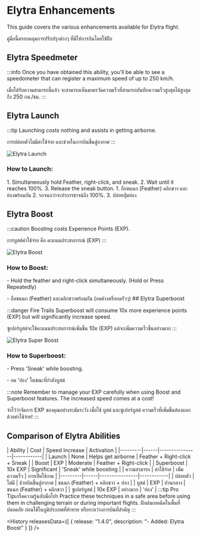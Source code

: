 ﻿---
sidebar_position: 4
---

# Elytra Enhancements

<EN>This guide covers the various enhancements available for Elytra flight.</EN>
<TH>คู่มือนี้ครอบคลุมการปรับปรุงต่างๆ ที่มีให้การบินโดยใช้ปีก</TH>

## Elytra Speedmeter

:::info
<EN>Once you have obtained this ability, you'll be able to see a speedometer that can register a maximum speed of up to 250 km/h.</EN>
<TH>เมื่อได้รับความสามารถนี้แล้ว จะสามารถเห็นมาตรวัดความเร็วที่สามารถบันทึกความเร็วสูงสุดได้สูงสุดถึง 250 กม./ชม.</TH>
:::

## Elytra Launch

:::tip
<EN>Launching costs nothing and assists in getting airborne.</EN>
<TH>การปล่อยตัวไม่มีค่าใช้จ่าย และช่วยในการบินขึ้นสู่อากาศ</TH>
:::

![Elytra Launch](/img/doc/features/elytraBoost/elytraLaunch.gif)
### How to Launch:
<EN>
1. Simultaneously hold Feather, right-click, and sneak.
2. Wait until it reaches 100%.
3. Release the sneak button.
</EN>
<TH>
1. ถือขนนก (Feather) คลิกขวา และย่องพร้อมกัน
2. รอจนกว่าจะทำการชาจน์ถึง 100%.
3. ปล่อยปุ่มย่อง
</TH>

## Elytra Boost

:::caution
<EN>Boosting costs Experience Points (EXP).</EN>
<TH>การบูสต์ค่าใช้จ่าย คือ คะแนนประสบการณ์ (EXP)</TH>
:::

![Elytra Boost](/img/doc/features/elytraBoost/elytraBoost.gif)
### How to Boost:
<EN>- Hold the feather and right-click simultaneously. (Hold or Press Repeatedly)</EN>
<TH>- ถือขนนก (Feather) และคลิกขวาพร้อมกัน (กดค้างหรือกดรัวๆ)</TH>
## Elytra Superboost

:::danger Fire Trails
<EN>Superboost will consume 10x more experience points (EXP) but will significantly increase speed.</EN>
<TH>ซูเปอร์บูสต์จะใช้คะแนนประสบการณ์เพิ่มขึ้น 10x (EXP) แต่จะเพิ่มความเร็วขึ้นอย่างมาก</TH>
:::

![Elytra Super Boost](/img/doc/features/elytraBoost/elytraSupperBoost.gif)
### How to Superboost:
<EN>- Press 'Sneak' while boosting.</EN>
<TH>- กด 'ย่อง' ในขณะที่กำลังบูสต์</TH>

:::note
<EN>Remember to manage your EXP carefully when using Boost and Superboost features. The increased speed comes at a cost!</EN>
<TH>จำไว้ว่าจัดการ EXP ของคุณอย่างระมัดระวัง เมื่อใช้ บูสต์ และซูเปอร์บูสต์ ความเร็วที่เพิ่มขึ้นต้องแลกด้วยค่าใช้จ่าย!</TH>
:::

## Comparison of Elytra Abilities
<EN>
| Ability | Cost | Speed Increase | Activation |
|---------|------|----------------|------------|
| Launch | None | Helps get airborne | Feather + Right-click + Sneak |
| Boost | EXP | Moderate | Feather + Right-click |
| Superboost | 10x EXP | Significant | 'Sneak' while boosting |
</EN>
<TH>
| ความสามารถ | ค่าใช้จ่าย | เพิ่มความเร็ว | การเปิดใช้งาน |
|---------|------|----------------|------------|
| ปล่อยตัว | ไม่มี | ช่วยบินขึ้นสู่อากาศ | ขนนก (Feather) + คลิกขวา + ย่อง |
| บูสต์ | EXP | ปานกลาง | ขนนก (Feather) + คลิกขวา |
| ซูเปอร์บูสต์ | 10x EXP | อย่างมาก | 'ย่อง' |
</TH>
:::tip <EN>Pro Tip</EN><TH>เกร็ดความรู้ฉบับมือโปร</TH>
<EN>Practice these techniques in a safe area before using them in challenging terrain or during important flights.</EN>
<TH>ฝึกฝนเทคนิคในพื้นที่ปลอดภัย ก่อนใช้ในภูมิประเทศที่ท้าทาย หรือระหว่างการบินที่สำคัญ</TH>
:::

<History releasesData={[
    { release: "1.4.0", description: "- Added: Elytra Boost" }
  ]} />